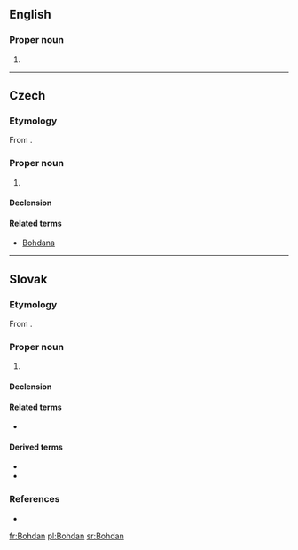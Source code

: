 ==English==

===Proper noun===
{{en-proper noun}}

# {{alternative form of|Bogdan|lang=en}}

----

==Czech==
{{wikipedia|lang=cs}}

===Etymology===
From {{inh|cs|sla-pro|*Bogъdanъ}}.

===Proper noun===
{{cs-proper noun|g=m}}

# {{given name|male|lang=cs}}

====Declension====
{{cs-decl-noun
|Bohdan|Bohdana|Bohdanovi|Bohdana|Bohdane|Bohdanovi|Bohdanem
|Bohdani, Bohdanové|Bohdanů|Bohdanům|Bohdany|Bohdani, Bohdanové|Bohdanech|Bohdany
}}

====Related terms====
* [[Bohdana]]

----

==Slovak==
{{wikipedia|lang=sk}}

===Etymology===
From {{inh|sk|sla-pro|*Bogъdanъ}}.

===Proper noun===
{{sk-proper noun|g=m|gen=Bohdana|pl=Bohdanovia|decl=chlap}}

# {{given name|male|lang=sk}}

====Declension====
{{sk-decl-noun|Bohdan|Bohdana|Bohdanovi|Bohdana|Bohdanovi|Bohdanom|Bohdanovia|Bohdanov|Bohdanom|Bohdanov|Bohdanoch|Bohdanmi}}

====Related terms====
* {{l|sk|Bohdana}}

====Derived terms====
* {{l|sk|Božo}}
* {{l|sk|Bohdanko}}

===References===
* {{R:SDK}}

[[fr:Bohdan]]
[[pl:Bohdan]]
[[sr:Bohdan]]